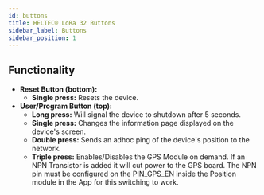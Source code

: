 ```yaml
---
id: buttons
title: HELTEC® LoRa 32 Buttons
sidebar_label: Buttons
sidebar_position: 1
---
```


## Functionality

- **Reset Button (bottom):**
  - **Single press:** Resets the device.
- **User/Program Button (top):**
  - **Long press:** Will signal the device to shutdown after 5 seconds.
  - **Single press:** Changes the information page displayed on the device's screen.
  - **Double press:** Sends an adhoc ping of the device's position to the network.
  - **Triple press:** Enables/Disables the GPS Module on demand. If an NPN Transistor is added it will cut power to the GPS board. The NPN pin must be configured on the PIN_GPS_EN inside the Position module in the App for this switching to work.
